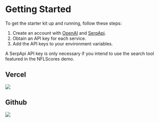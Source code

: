 
# Getting Started
To get the starter kit up and running, follow these steps:
1) Create an account with [OpenAI](https://openai.com/) and [SerpApi](https://serpapi.com/).
2) Obtain an API key for each service.
3) Add the API keys to your environment variables.

<Callout type="info" emoji="ℹ️">
  A SerpApi API key is only necessary if you intend to use the search tool featured in the NFLScores demo.
</Callout>

## Vercel
[![](https://vercel.com/button)](https://vercel.com/new/clone?s=https%3A%2F%2Fgithub.com%2Fblamy%2Fnextjs-ai-starter&showOptionalTeamCreation=false&env=SERP_API_KEY,OPENAI_API_KEY)

## Github
[![](https://img.shields.io/badge/Github-Nextjs%20AI%20Starter-blue?style=for-the-badge&logo=github)](https://github.com/BLamy/nextjs-ai-starter/generate)
 